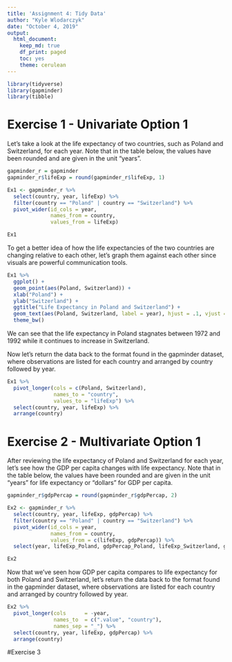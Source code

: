 ```yaml
---
title: 'Assignment 4: Tidy Data'
author: "Kyle Wlodarczyk"
date: "October 4, 2019"
output: 
  html_document:
    keep_md: true
    df_print: paged
    toc: yes
    theme: cerulean
---
```


```r
library(tidyverse)
library(gapminder)
library(tibble)
```

# Exercise 1 - Univariate Option 1

Let's take a look at the life expectancy of two countries, such as Poland and Switzerland, for each year. Note that in the table below, the values have been rounded and are given in the unit "years".

```r
gapminder_r = gapminder
gapminder_r$lifeExp = round(gapminder_r$lifeExp, 1)

Ex1 <- gapminder_r %>%
  select(country, year, lifeExp) %>%
  filter(country == "Poland" | country == "Switzerland") %>%
  pivot_wider(id_cols = year,
              names_from = country,
              values_from = lifeExp)

Ex1
```

To get a better idea of how the life expectancies of the two countries are changing relative to each other, let's graph them against each other since visuals are powerful communication tools.

```r
Ex1 %>%
  ggplot() +
  geom_point(aes(Poland, Switzerland)) +
  xlab("Poland") +
  ylab("Switzerland") +
  ggtitle("Life Expectancy in Poland and Switzerland") +
  geom_text(aes(Poland, Switzerland, label = year), hjust = .1, vjust = -.3) +
  theme_bw()
```

We can see that the life expectancy in Poland stagnates between 1972 and 1992 while it continues to increase in Switzerland.

Now let's return the data back to the format found in the gapminder dataset, where observations are listed for each country and arranged by country followed by year.

```r
Ex1 %>%
  pivot_longer(cols = c(Poland, Switzerland),
               names_to = "country",
               values_to = "lifeExp") %>%
  select(country, year, lifeExp) %>%
  arrange(country)
```


# Exercise 2 - Multivariate Option 1

After reviewing the life expectancy of Poland and Switzerland for each year, let's see how the GDP per capita changes with life expectancy. Note that in the table below, the values have been rounded and are given in the unit "years" for life expectancy or "dollars" for GDP per capita.

```r
gapminder_r$gdpPercap = round(gapminder_r$gdpPercap, 2)

Ex2 <- gapminder_r %>%
  select(country, year, lifeExp, gdpPercap) %>%
  filter(country == "Poland" | country == "Switzerland") %>%
  pivot_wider(id_cols = year,
              names_from = country,
              values_from = c(lifeExp, gdpPercap)) %>%
  select(year, lifeExp_Poland, gdpPercap_Poland, lifeExp_Switzerland, gdpPercap_Switzerland)

Ex2
```

Now that we've seen how GDP per capita compares to life expectancy for both Poland and Switzerland, let's return the data back to the format found in the gapminder dataset, where observations are listed for each country and arranged by country followed by year.

```r
Ex2 %>%
  pivot_longer(cols      = -year, 
               names_to  = c(".value", "country"),
               names_sep = "_") %>%
  select(country, year, lifeExp, gdpPercap) %>%
  arrange(country)
```


#Exercise 3

```r

```

